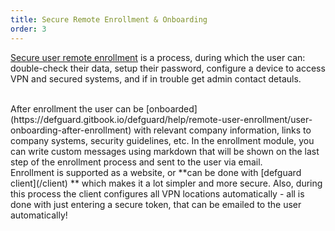 ```yaml
---
title: Secure Remote Enrollment & Onboarding
order: 3
---
```


[Secure user remote enrollment](https://defguard.gitbook.io/defguard/help/remote-user-enrollment) is a process, during which the user can: double-check their data, setup their password, configure a device to access VPN and secured systems, and if in trouble get admin contact detauls.

<br />
After enrollment the user can be [onboarded](https://defguard.gitbook.io/defguard/help/remote-user-enrollment/user-onboarding-after-enrollment)
with relevant company information, links to company systems, security guidelines, etc. In the
enrollment module, you can write custom messages using markdown that will be shown on the last
step of the enrollment process and sent to the user via email.
<br />
Enrollment is supported as a website, or **can be done with [defguard client](/client)
** which makes it a lot simpler and more secure. Also, during this process the client configures
all VPN locations automatically - all is done with just entering a secure token, that can be
emailed to the user automatically!
